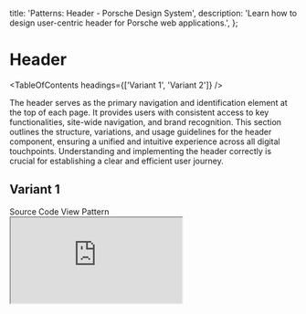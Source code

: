 
  title: 'Patterns: Header - Porsche Design System',
  description: 'Learn how to design user-centric header for Porsche web applications.',
};

# Header

<TableOfContents headings={['Variant 1', 'Variant 2']} />

The header serves as the primary navigation and identification element at the top of each page. It provides users with
consistent access to key functionalities, site-wide navigation, and brand recognition. This section outlines the
structure, variations, and usage guidelines for the header component, ensuring a unified and intuitive experience across
all digital touchpoints. Understanding and implementing the header correctly is crucial for establishing a clear and
efficient user journey.

## Variant 1

<div className="flex flex-wrap gap-static-md">
  <PLinkPure icon="external">
    <Link href="https://github.com/porsche-design-system/patterns/tree/main/src/header/1">Source Code</Link>
  </PLinkPure>
  <PLinkPure icon="external">
    <Link href="https://porsche-design-system.github.io/patterns/header/1">View Pattern</Link>
  </PLinkPure>
</div>

<iframe
  className="my-fluid-md w-full aspect-3/2 rounded-lg shadow-high"
  title="Header Variant 1"
  src="https://porsche-design-system.github.io/patterns/header/1"
/>

## Variant 2

<div className="flex flex-wrap gap-static-md">
  <PLinkPure icon="external">
    <Link href="https://github.com/porsche-design-system/patterns/tree/main/src/header/2">Source Code</Link>
  </PLinkPure>
  <PLinkPure icon="external">
    <Link href="https://porsche-design-system.github.io/patterns/header/2">View Pattern</Link>
  </PLinkPure>
</div>

<iframe
  className="my-fluid-md w-full aspect-3/2  rounded-lg shadow-high"
  title="Header Variant 2"
  src="https://porsche-design-system.github.io/patterns/header/2"
/>
